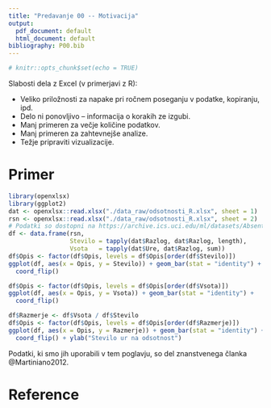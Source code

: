 ```yaml
---
title: "Predavanje 00 -- Motivacija"
output:
  pdf_document: default
  html_document: default
bibliography: P00.bib
---
```


```r
# knitr::opts_chunk$set(echo = TRUE)
```


Slabosti dela z Excel (v primerjavi z R):

* Veliko priložnosti za napake pri ročnem poseganju v podatke, kopiranju, ipd.
* Delo ni ponovljivo -- informacija o korakih ze izgubi.
* Manj primeren za večje količine podatkov.
* Manj primeren za zahtevnejše analize.
* Težje pripraviti vizualizacije.

# Primer


```r
library(openxlsx)
library(ggplot2)
dat <- openxlsx::read.xlsx("./data_raw/odsotnosti_R.xlsx", sheet = 1)
rsn <- openxlsx::read.xlsx("./data_raw/odsotnosti_R.xlsx", sheet = 2)
# Podatki so dostopni na https://archive.ics.uci.edu/ml/datasets/Absenteeism+at+work.
df <- data.frame(rsn, 
                 Stevilo = tapply(dat$Razlog, dat$Razlog, length),
                 Vsota   = tapply(dat$Ure, dat$Razlog, sum))
df$Opis <- factor(df$Opis, levels = df$Opis[order(df$Stevilo)])
ggplot(df, aes(x = Opis, y = Stevilo)) + geom_bar(stat = "identity") +
  coord_flip()
```

\pagebreak

```r
df$Opis <- factor(df$Opis, levels = df$Opis[order(df$Vsota)])
ggplot(df, aes(x = Opis, y = Vsota)) + geom_bar(stat = "identity") +
  coord_flip()
```

\pagebreak

```r
df$Razmerje <- df$Vsota / df$Stevilo
df$Opis <- factor(df$Opis, levels = df$Opis[order(df$Razmerje)])
ggplot(df, aes(x = Opis, y = Razmerje)) + geom_bar(stat = "identity") +
  coord_flip() + ylab("Stevilo ur na odsotnost")
```

Podatki, ki smo jih uporabili v tem poglavju, so del znanstvenega članka @Martiniano2012.

# Reference